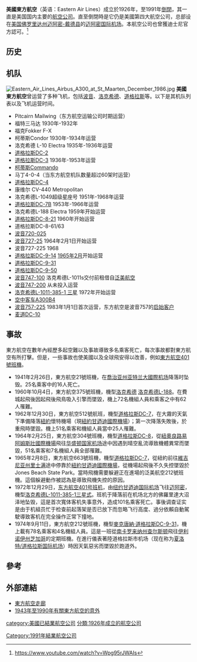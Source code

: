 {{Not|美國東方航空 (2011年)}}
{{Redirect2|美國東方航空|名稱相近的其它航空業者|東方航空}}
{{Airline infobox |
airline= 美國東方航空 <br> Eastern Air Lines |
logo=Eastern Airlines logo.svg|
logo_size=250px|
fleet_size=304|
destinations=140|
IATA=EA|
ICAO=EAL|
callsign=EASTERN|
company_name=東方航空有限公司|
founded=1926年|
ceased=1991年 重啟2015|
headquarters=[[邁亞密|邁亞密]]|
key_people=Frank Lorenzo (最後一任 CEO)|
hubs=[[亞特蘭大|亞特蘭大]]|
focus_cities=[[邁亞密|邁亞密]]<br>[[堪薩斯城|堪薩斯城]]<br>[[聖胡安|聖胡安]]<br>[[紐約|紐約]]|
frequent_flyer=[[OnePass|OnePass]]|
lounge=Ionosphere Lounge|
alliance=|
website=|
}}

'''美國東方航空'''（英语：Eastern Air Lines）成立於1926年，至1991年[[倒閉|倒閉]]，其一直是美国国内主要的[[航空公司|航空公司]]。直至倒閉時是它仍是美國第四大航空公司，总部设在[[美国|美国]][[佛罗里达州|佛罗里达州]][[迈阿密-戴德县|迈阿密-戴德县]]的[[迈阿密国际机场|迈阿密国际机场]]。本航空公司也曾獲迪士尼官方認可。<ref>https://www.youtube.com/watch?v=Wpg95rJWAIs</ref>

== 历史 ==

== 机队 ==
[[File:Eastern_Air_Lines_Airbus_A300_at_St_Maarten_December_1986.jpg|thumb]]
'''美國東方航空'''曾运营了多种飞机，包括[[波音|波音]]、[[洛克希德|洛克希德]]、[[道格拉斯|道格拉斯]]等。以下是其机队列表以及飞机运营时间。
*Pitcairn Mailwing（东方航空运输公司时期运营）
*福特三马达 1930年-1932年
*福克Fokker F-X
*柯蒂斯Condor 1930年-1934年运营
*洛克希德 L-10 Electra 1935年-1936年运营
*[[道格拉斯DC-2|道格拉斯DC-2]]
*[[道格拉斯DC-3|道格拉斯DC-3]] 1936年-1953年运营
*[[C-46|柯蒂斯Commando]] 
*马丁4-0-4（当东方航空机队数量超过60架时运营）
*[[道格拉斯DC-4|道格拉斯DC-4]]
*康维尔 CV-440 Metropolitan 
*洛克希德L-1049超级星座号 1951年-1968年运营
*[[道格拉斯DC-7|道格拉斯DC-7B]] 1953年-1966年运营
*洛克希德L-188 Electra 1959年开始运营
*[[道格拉斯DC-8|道格拉斯DC-8-21]] 1960年开始运营
*道格拉斯DC-8-61/63
*[[波音727|波音720-025]]
*[[波音727|波音727-25]] 1964年2月1日开始运营
*波音727-225 1968 
*[[道格拉斯DC-9|道格拉斯DC-9-14]] [[1965年2月|1965年2月]]开始运营
*[[道格拉斯DC-9-31|道格拉斯DC-9-31]]
*[[道格拉斯DC-9-50|道格拉斯DC-9-50]]
*[[波音747|波音747-100]] 洛克希德L-1011s交付前租借自[[泛美航空|泛美航空]]
*[[波音747|波音747-200]] 从未投入运营
*[[洛克希德L-1011|洛克希德L-1011-385-1 三星]] 1972年开始运营
*[[空中客车A300|空中客车A300B4]]
*[[波音757|波音757-225]] 1983年1月1日首次运营，东方航空是波音757的[[启始客户|启始客户]]
*[[麦道DC-10|麦道DC-10]]

==事故==
東方航空在數年內經歷多起空難以及事故導致多名乘客死亡，每次事故都對東方航空有所打擊。但是，一些事故也使美國以及全球飛安得以改善，例如[[東方航空401號班機|東方航空401號班機]]。

*1941年2月26日，東方航空21號班機，在[[亞特蘭大國際機場|喬治亚州亚特兰大國際机场]]降落时坠毁。25名乘客中的16人死亡。
*1960年10月4日，東方航空375號班機，機型[[洛克希德|洛克希德]] [[洛克希德L-188|洛克希德L-188]]。在費城起飛後因起飛後飛鳥吸入引擎而墜毀，機上72名機組人員和乘客之中有62人罹難。
*1962年12月30日，東方航空512號航班，機型[[道格拉斯DC-7|道格拉斯DC-7]]，在大霧的天氣下準備降落[[紐約|紐約]]懷特機場（現[[紐約甘迺迪國際機場|紐約甘迺迪國際機場]]）；第一次降落失敗後，於重飛時墜毀。機上51名乘客和機組人員當中25人罹難。
*1964年2月25日，東方航空304號班機，機型[[道格拉斯DC-8|道格拉斯DC-8]]，從[[紐奧良路易阿姆斯壯國際機場|紐奧良路易阿姆斯壯國際機場]]飛往[[华盛顿国家机场|华盛顿国家机场]]途中因遇到晴空亂流導致機體異常而墜毀，51名乘客和7名機組人員全部罹難。
*1965年2月8日，東方航空663號班機，機型[[道格拉斯DC-7|道格拉斯DC-7]]，從紐約前往[[里士满_(維吉尼亚州)|維吉尼亚州里士满]]途中停靠於[[紐約甘迺迪國際機場|紐約甘迺迪國際機場]]，從機場起飛後不久失控墜毀於Jones Beach State Park。當時飛機需要躲避正在進場的泛美航空212號班機。這個躲避動作被認為是導致飛機失控的原因。
*1972年12月29日，[[东方航空401号班机|东方航空401号班机]]，由[[纽约甘迺迪国际机场|纽约甘迺迪国际机场]]飞往[[迈阿密|迈阿密]]，機型[[洛歇L-1011|洛克希德L-1011-385-1三星式]]。班机于降落前在机场北方的佛羅里達大沼泽地坠毁，這是首次寬体客机失事意外，造成101名乘客死亡。事後调查证实是由于机組员忙于检查前起落架是否已放下而忽略飞行高度、過分依賴自動駕駛導致客机在完全操作正常下撞地。
*1974年9月11日，東方航空212號班機，機型[[道格拉斯DC-9|麥克唐納·道格拉斯DC-9-31]]，機上載有78名乘客和4名機組人員。這是一班從[[查尔斯顿_(南卡罗来纳州)|南卡罗来纳州查尔斯顿]]飛往[[伊利诺伊州|伊利诺伊州]][[芝加哥|芝加哥]]的定期班機。在進行儀表著陸道格拉斯市机场（现在称为[[夏洛特/道格拉斯国际机场|夏洛特/道格拉斯国际机场]]）時因天氣惡劣而墜毀於跑道外。

==參考==
{{Reflist}}

==外部連結==
*[http://www.spiderwww.com/eastern.htm 東方航空走廊]
*[http://aviation-safety.net/database/dblist.php?sorteer=datekey_desc&kind=%&cat=%&page=1&field=Operatorkey&var=6299 1943年至1990年有關東方航空的意外]

{{美國的航空公司}}

[[category:美國已結業航空公司|category:美國已結業航空公司]]
[[分類:1926年成立的航空公司|分類:1926年成立的航空公司]]
[[Category:1991年結業航空公司|Category:1991年結業航空公司]]